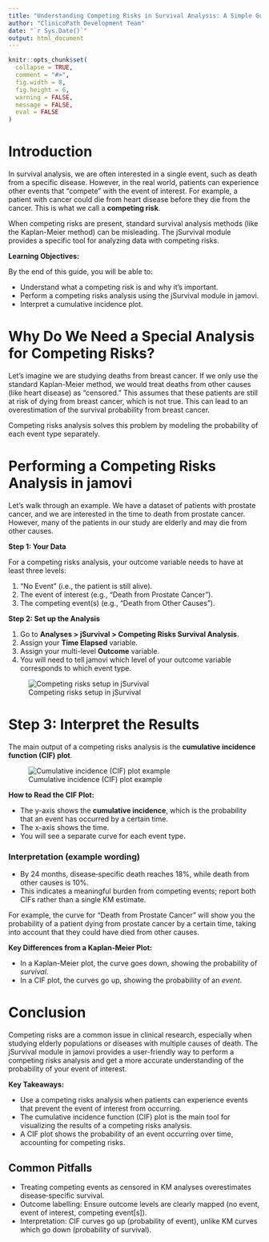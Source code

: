 ```yaml
---
title: "Understanding Competing Risks in Survival Analysis: A Simple Guide"
author: "ClinicoPath Development Team"
date: "`r Sys.Date()`"
output: html_document
---
```


```r
knitr::opts_chunk$set(
  collapse = TRUE,
  comment = "#>",
  fig.width = 8,
  fig.height = 6,
  warning = FALSE,
  message = FALSE,
  eval = FALSE
)
```

# Introduction

In survival analysis, we are often interested in a single event, such as death from a specific disease. However, in the real world, patients can experience other events that "compete" with the event of interest. For example, a patient with cancer could die from heart disease before they die from the cancer. This is what we call a **competing risk**.

When competing risks are present, standard survival analysis methods (like the Kaplan-Meier method) can be misleading. The jSurvival module provides a specific tool for analyzing data with competing risks.

**Learning Objectives:**

By the end of this guide, you will be able to:

*   Understand what a competing risk is and why it's important.
*   Perform a competing risks analysis using the jSurvival module in jamovi.
*   Interpret a cumulative incidence plot.

# Why Do We Need a Special Analysis for Competing Risks?

Let's imagine we are studying deaths from breast cancer. If we only use the standard Kaplan-Meier method, we would treat deaths from other causes (like heart disease) as "censored." This assumes that these patients are still at risk of dying from breast cancer, which is not true. This can lead to an overestimation of the survival probability from breast cancer.

Competing risks analysis solves this problem by modeling the probability of each event type separately.

# Performing a Competing Risks Analysis in jamovi

Let's walk through an example. We have a dataset of patients with prostate cancer, and we are interested in the time to death from prostate cancer. However, many of the patients in our study are elderly and may die from other causes.

**Step 1: Your Data**

For a competing risks analysis, your outcome variable needs to have at least three levels:

1.  "No Event" (i.e., the patient is still alive).
2.  The event of interest (e.g., "Death from Prostate Cancer").
3.  The competing event(s) (e.g., "Death from Other Causes").

**Step 2: Set up the Analysis**

1.  Go to **Analyses > jSurvival > Competing Risks Survival Analysis**.
2.  Assign your **Time Elapsed** variable.
3.  Assign your multi-level **Outcome** variable.
4.  You will need to tell jamovi which level of your outcome variable corresponds to which event type.

![Competing risks setup in jSurvival](images/competing-setup.png)

# Step 3: Interpret the Results

The main output of a competing risks analysis is the **cumulative incidence function (CIF) plot**.

![Cumulative incidence (CIF) plot example](images/competing-cif-example.png)

**How to Read the CIF Plot:**

*   The y-axis shows the **cumulative incidence**, which is the probability that an event has occurred by a certain time.
*   The x-axis shows the time.
*   You will see a separate curve for each event type.

### Interpretation (example wording)

- By 24 months, disease‑specific death reaches 18%, while death from other causes is 10%.
- This indicates a meaningful burden from competing events; report both CIFs rather than a single KM estimate.

For example, the curve for "Death from Prostate Cancer" will show you the probability of a patient dying from prostate cancer by a certain time, taking into account that they could have died from other causes.

**Key Differences from a Kaplan-Meier Plot:**

*   In a Kaplan-Meier plot, the curve goes down, showing the probability of *survival*.
*   In a CIF plot, the curves go up, showing the probability of an *event*.

# Conclusion

Competing risks are a common issue in clinical research, especially when studying elderly populations or diseases with multiple causes of death. The jSurvival module in jamovi provides a user-friendly way to perform a competing risks analysis and get a more accurate understanding of the probability of your event of interest.

**Key Takeaways:**

*   Use a competing risks analysis when patients can experience events that prevent the event of interest from occurring.
*   The cumulative incidence function (CIF) plot is the main tool for visualizing the results of a competing risks analysis.
*   A CIF plot shows the probability of an event occurring over time, accounting for competing risks.

## Common Pitfalls

- Treating competing events as censored in KM analyses overestimates disease‑specific survival.
- Outcome labelling: Ensure outcome levels are clearly mapped (no event, event of interest, competing event[s]).
- Interpretation: CIF curves go up (probability of event), unlike KM curves which go down (probability of survival).

